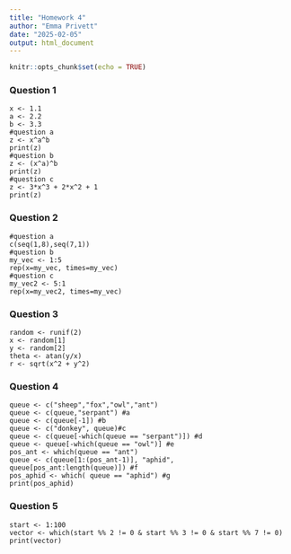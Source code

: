 ```yaml
---
title: "Homework 4"
author: "Emma Privett"
date: "2025-02-05"
output: html_document
---
```


```r
knitr::opts_chunk$set(echo = TRUE)
```

### Question 1
``` 
x <- 1.1
a <- 2.2
b <- 3.3
#question a
z <- x^a^b
print(z)
#question b
z <- (x^a)^b
print(z)
#question c
z <- 3*x^3 + 2*x^2 + 1
print(z) 
```

### Question 2
```
#question a
c(seq(1,8),seq(7,1))
#question b
my_vec <- 1:5
rep(x=my_vec, times=my_vec)
#question c
my_vec2 <- 5:1
rep(x=my_vec2, times=my_vec)
```

### Question 3
```
random <- runif(2)
x <- random[1]
y <- random[2]
theta <- atan(y/x)
r <- sqrt(x^2 + y^2)
```

### Question 4
```
queue <- c("sheep","fox","owl","ant")
queue <- c(queue,"serpant") #a
queue <- c(queue[-1]) #b
queue <- c("donkey", queue)#c
queue <- c(queue[-which(queue == "serpant")]) #d
queue <- queue[-which(queue == "owl")] #e
pos_ant <- which(queue == "ant")
queue <- c(queue[1:(pos_ant-1)], "aphid", queue[pos_ant:length(queue)]) #f
pos_aphid <- which( queue == "aphid") #g
print(pos_aphid)
```

### Question 5
```
start <- 1:100
vector <- which(start %% 2 != 0 & start %% 3 != 0 & start %% 7 != 0)
print(vector)
```
